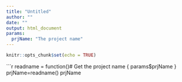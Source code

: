 ```yaml
---
title: "Untitled"
author: ""
date: ""
output: html_document
params: 
  prjName: "The project name"
---
```


```r
knitr::opts_chunk$set(echo = TRUE)
```

```r
readname = function()# Get the project name
{ 
  params$prjName
}
prjName=readname()
prjName